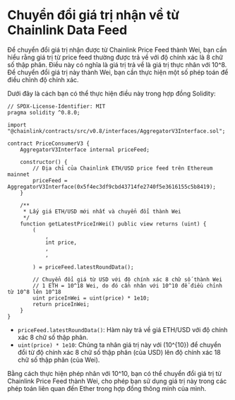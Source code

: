 # Chuyển đổi giá trị nhận về từ Chainlink Data Feed


<YouTubePlayer videoId="KDMEj7IYziU"/>

Để chuyển đổi giá trị nhận được từ Chainlink Price Feed thành Wei, bạn cần hiểu rằng giá trị từ price feed thường được trả về với độ chính xác là 8 chữ số thập phân. Điều này có nghĩa là giá trị trả về là giá trị thực nhân với 10^8. Để chuyển đổi giá trị này thành Wei, bạn cần thực hiện một số phép toán để điều chỉnh độ chính xác.

Dưới đây là cách bạn có thể thực hiện điều này trong hợp đồng Solidity:

```solidity
// SPDX-License-Identifier: MIT
pragma solidity ^0.8.0;

import "@chainlink/contracts/src/v0.8/interfaces/AggregatorV3Interface.sol";

contract PriceConsumerV3 {
    AggregatorV3Interface internal priceFeed;

    constructor() {
        // Địa chỉ của Chainlink ETH/USD price feed trên Ethereum mainnet
        priceFeed = AggregatorV3Interface(0x5f4ec3df9cbd43714fe2740f5e3616155c5b8419);
    }

    /**
     * Lấy giá ETH/USD mới nhất và chuyển đổi thành Wei
     */
    function getLatestPriceInWei() public view returns (uint) {
        (
            , 
            int price,
            ,
            ,
            
        ) = priceFeed.latestRoundData();
        
        // Chuyển đổi giá từ USD với độ chính xác 8 chữ số thành Wei
        // 1 ETH = 10^18 Wei, do đó cần nhân với 10^10 để điều chỉnh từ 10^8 lên 10^18
        uint priceInWei = uint(price) * 1e10;
        return priceInWei;
    }
}
```

- `priceFeed.latestRoundData()`: Hàm này trả về giá ETH/USD với độ chính xác 8 chữ số thập phân.
- `uint(price) * 1e10`: Chúng ta nhân giá trị này với \(10^{10}\) để chuyển đổi từ độ chính xác 8 chữ số thập phân (của USD) lên độ chính xác 18 chữ số thập phân (của Wei).

Bằng cách thực hiện phép nhân với 10^10, bạn có thể chuyển đổi giá trị từ Chainlink Price Feed thành Wei, cho phép bạn sử dụng giá trị này trong các phép toán liên quan đến Ether trong hợp đồng thông minh của mình.